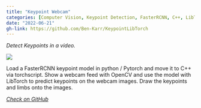 ```yaml
---
title: "Keypoint Webcam"
categories: [Computer Vision, Keypoint Detection, FasterRCNN, C++, LibTorch, OpenCV ]
date: "2022-06-21"
gh-link: https://github.com/Ben-Karr/KeypointLibTorch
---
```

::::: {.content-frame}
_Detect Keypoints in a video._

[![](../assets/sample_with_keypoints.jpg)]({{< meta gh-link >}})

Load a FasterRCNN keypoint model in python / Pytorch and move it to C++ via torchscript. Show a webcam feed with OpenCV and use the model with LibTorch to predict keypoints on the webcam images. Draw the keypoints and limbs onto the images.

:::::

<div class="gh-footer">
<i class="bi bi-github">
<a href="{{< meta gh-link >}}" class="gh-link">
Check on GitHub
</a>
</i>
</div>